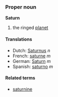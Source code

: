 ===Proper noun===
'''Saturn'''

# the ringed [[planet]]

====Translations====
*Dutch: [[Saturnus]] ''n''
*French: [[saturne]] ''m''
*German: [[Saturn]] ''m''
*Spanish: [[saturno]] ''m''

====Related terms====
*[[saturnine]]